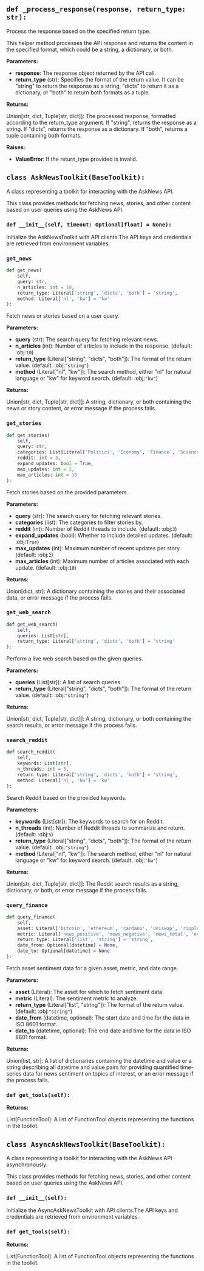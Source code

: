 <a id="camel.toolkits.ask_news_toolkit"></a>

<a id="camel.toolkits.ask_news_toolkit._process_response"></a>

## `def _process_response(response, return_type: str):`

Process the response based on the specified return type.

This helper method processes the API response and returns the content
in the specified format, which could be a string, a dictionary, or
both.

**Parameters:**

- **response**: The response object returned by the API call.
- **return_type** (str): Specifies the format of the return value. It can be "string" to return the response as a string, "dicts" to return it as a dictionary, or "both" to return both formats as a tuple.

**Returns:**

  Union[str, dict, Tuple[str, dict]]: The processed response,
formatted according to the return_type argument. If "string",
returns the response as a string. If "dicts", returns the
response as a dictionary. If "both", returns a tuple
containing both formats.

**Raises:**

- **ValueError**: If the return_type provided is invalid.

<a id="camel.toolkits.ask_news_toolkit.AskNewsToolkit"></a>

## `class AskNewsToolkit(BaseToolkit):`

A class representing a toolkit for interacting with the AskNews API.

This class provides methods for fetching news, stories, and other content
based on user queries using the AskNews API.

<a id="camel.toolkits.ask_news_toolkit.AskNewsToolkit.__init__"></a>

### `def __init__(self, timeout: Optional[float] = None):`

Initialize the AskNewsToolkit with API clients.The API keys and
credentials are retrieved from environment variables.

<a id="camel.toolkits.ask_news_toolkit.AskNewsToolkit.get_news"></a>

### `get_news`

```python
def get_news(
    self,
    query: str,
    n_articles: int = 10,
    return_type: Literal['string', 'dicts', 'both'] = 'string',
    method: Literal['nl', 'kw'] = 'kw'
):
```

Fetch news or stories based on a user query.

**Parameters:**

- **query** (str): The search query for fetching relevant news.
- **n_articles** (int): Number of articles to include in the response. (default: :obj:`10`)
- **return_type** (Literal["string", "dicts", "both"]): The format of the return value. (default: :obj:`"string"`)
- **method** (Literal["nl", "kw"]): The search method, either "nl" for natural language or "kw" for keyword search. (default: :obj:`"kw"`)

**Returns:**

  Union[str, dict, Tuple[str, dict]]: A string, dictionary,
or both containing the news or story content, or error message
if the process fails.

<a id="camel.toolkits.ask_news_toolkit.AskNewsToolkit.get_stories"></a>

### `get_stories`

```python
def get_stories(
    self,
    query: str,
    categories: List[Literal['Politics', 'Economy', 'Finance', 'Science', 'Technology', 'Sports', 'Climate', 'Environment', 'Culture', 'Entertainment', 'Business', 'Health', 'International']],
    reddit: int = 3,
    expand_updates: bool = True,
    max_updates: int = 2,
    max_articles: int = 10
):
```

Fetch stories based on the provided parameters.

**Parameters:**

- **query** (str): The search query for fetching relevant stories.
- **categories** (list): The categories to filter stories by.
- **reddit** (int): Number of Reddit threads to include. (default: :obj:`3`)
- **expand_updates** (bool): Whether to include detailed updates. (default: :obj:`True`)
- **max_updates** (int): Maximum number of recent updates per story. (default: :obj:`2`)
- **max_articles** (int): Maximum number of articles associated with each update. (default: :obj:`10`)

**Returns:**

  Union[dict, str]: A dictionary containing the stories and their
associated data, or error message if the process fails.

<a id="camel.toolkits.ask_news_toolkit.AskNewsToolkit.get_web_search"></a>

### `get_web_search`

```python
def get_web_search(
    self,
    queries: List[str],
    return_type: Literal['string', 'dicts', 'both'] = 'string'
):
```

Perform a live web search based on the given queries.

**Parameters:**

- **queries** (List[str]): A list of search queries.
- **return_type** (Literal["string", "dicts", "both"]): The format of the return value. (default: :obj:`"string"`)

**Returns:**

  Union[str, dict, Tuple[str, dict]]: A string,
dictionary, or both containing the search results, or
error message if the process fails.

<a id="camel.toolkits.ask_news_toolkit.AskNewsToolkit.search_reddit"></a>

### `search_reddit`

```python
def search_reddit(
    self,
    keywords: List[str],
    n_threads: int = 5,
    return_type: Literal['string', 'dicts', 'both'] = 'string',
    method: Literal['nl', 'kw'] = 'kw'
):
```

Search Reddit based on the provided keywords.

**Parameters:**

- **keywords** (List[str]): The keywords to search for on Reddit.
- **n_threads** (int): Number of Reddit threads to summarize and return. (default: :obj:`5`)
- **return_type** (Literal["string", "dicts", "both"]): The format of the return value. (default: :obj:`"string"`)
- **method** (Literal["nl", "kw"]): The search method, either "nl" for natural language or "kw" for keyword search. (default: :obj:`"kw"`)

**Returns:**

  Union[str, dict, Tuple[str, dict]]: The Reddit search
results as a string, dictionary, or both, or error message if
the process fails.

<a id="camel.toolkits.ask_news_toolkit.AskNewsToolkit.query_finance"></a>

### `query_finance`

```python
def query_finance(
    self,
    asset: Literal['bitcoin', 'ethereum', 'cardano', 'uniswap', 'ripple', 'solana', 'polkadot', 'polygon', 'chainlink', 'tether', 'dogecoin', 'monero', 'tron', 'binance', 'aave', 'tesla', 'microsoft', 'amazon'],
    metric: Literal['news_positive', 'news_negative', 'news_total', 'news_positive_weighted', 'news_negative_weighted', 'news_total_weighted'] = 'news_positive',
    return_type: Literal['list', 'string'] = 'string',
    date_from: Optional[datetime] = None,
    date_to: Optional[datetime] = None
):
```

Fetch asset sentiment data for a given asset, metric, and date
range.

**Parameters:**

- **asset** (Literal): The asset for which to fetch sentiment data.
- **metric** (Literal): The sentiment metric to analyze.
- **return_type** (Literal["list", "string"]): The format of the return value. (default: :obj:`"string"`)
- **date_from** (datetime, optional): The start date and time for the data in ISO 8601 format.
- **date_to** (datetime, optional): The end date and time for the data in ISO 8601 format.

**Returns:**

  Union[list, str]: A list of dictionaries containing the datetime
and value or a string describing all datetime and value pairs
for providing quantified time-series data for news sentiment
on topics of interest, or an error message if the process
fails.

<a id="camel.toolkits.ask_news_toolkit.AskNewsToolkit.get_tools"></a>

### `def get_tools(self):`

**Returns:**

  List[FunctionTool]: A list of FunctionTool objects representing
the functions in the toolkit.

<a id="camel.toolkits.ask_news_toolkit.AsyncAskNewsToolkit"></a>

## `class AsyncAskNewsToolkit(BaseToolkit):`

A class representing a toolkit for interacting with the AskNews API
asynchronously.

This class provides methods for fetching news, stories, and other
content based on user queries using the AskNews API.

<a id="camel.toolkits.ask_news_toolkit.AsyncAskNewsToolkit.__init__"></a>

### `def __init__(self):`

Initialize the AsyncAskNewsToolkit with API clients.The API keys
and credentials are retrieved from environment variables.

<a id="camel.toolkits.ask_news_toolkit.AsyncAskNewsToolkit.get_tools"></a>

### `def get_tools(self):`

**Returns:**

  List[FunctionTool]: A list of FunctionTool objects representing
the functions in the toolkit.
